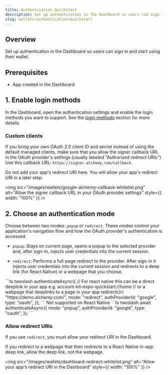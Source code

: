 ```yaml
---
title: Authentication Quickstart
description: Set up authentication in the Dashboard so users can sign in
slug: wallets/authentication/quickstart
---
```


## Overview

Set up authentication in the Dashboard so users can sign in and start using their wallet.

## Prerequisites

- App created in the Dashboard

## 1. Enable login methods

In the Dashboard, open the authentication settings and enable the login methods you want to support. See the [login methods](/wallets/authentication/login-methods/social-login) section for more details.

### Custom clients

If you bring your own OAuth 2.0 client ID and secret instead of using the default managed clients,
make sure that you allow the signer callback URL in the OAuth provider's settings (usually labeled "Authorized redirect URIs"). Use this callback URL: `https://signer.alchemy.com/callback`.

<Info>
  Do not add your app's redirect URI here. You will allow your app's redirect
  URI in a later step.
</Info>

<img
  src="/images/wallets/google-alchemy-callback-whitelist.png"
  alt="Allow the signer callback URL in your OAuth provider settings"
  style={{ width: "100%" }}
/>

## 2. Choose an authentication mode

Choose between two modes: `popup` or `redirect`. These modes control your application's navigation flow and how the OAuth provider's authentication is accessed.

- `popup`: Stays on current page, opens a popup to the selected provider and, after sign-in, injects user credentials into the current session.

- `redirect`: Performs a full-page redirect to the provider. After sign-in it injects user credentials into the current session and redirects to a deep link (for React Native) or a webpage that you choose.

<Tabs>
  <Tab title="Redirect">
    ```ts twoslash
    authenticateAsync({
      // For react native this can be a direct deeplink in your app e.g. account-kit-expo-quickstart://home
      // or a webpage that deeplinks to a page in your app
      redirectUrl: "https://demo.alchemy.com/",
      mode: "redirect",
      authProviderId: "google",
      type: "oauth",
    });
    ```

  </Tab>
  <Tab title="Popup">
    <Info>Not supported on React Native</Info>
    ```ts twoslash
    await authenticateAsync({
      mode: "popup",
      authProviderId: "google",
      type: "oauth",
    });
    ```
  </Tab>
</Tabs>

### Allow redirect URIs

If you use `redirect`, you must allow your redirect URI in the Dashboard.

<Info>
  If you redirect to a webpage that then redirects to a React Native in-app deep
  link, allow the deep link, not the webpage.
</Info>

<img
  src="/images/wallets/dashboard-redirect-whitelist.png"
  alt="Allow your app's redirect URI in the Dashboard"
  style={{ width: "100%" }}
/>
